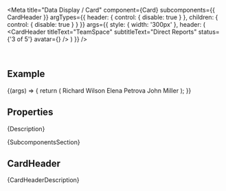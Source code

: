 
<Meta
  title="Data Display / Card"
  component={Card}
  subcomponents={{ CardHeader }}
  argTypes={{
    header: { control: { disable: true } },
    children: { control: { disable: true } }
  }}
  args={{
    style: { width: '300px' },
    header: (
      <CardHeader
        titleText="TeamSpace"
        subtitleText="Direct Reports"
        status={'3 of 5'}
        avatar={<Icon name="person-placeholder" />}
      />
    )
  }}
/>

<DocsHeader />

<br />

## Example

<Canvas>
  <Story name="Default">
    {(args) => {
      return (
        <Card {...args}>
          <List>
            <StandardListItem description="Software Architect">Richard Wilson</StandardListItem>
            <StandardListItem description="Visual Designer">Elena Petrova</StandardListItem>
            <StandardListItem description="Quality Specialist">John Miller</StandardListItem>
          </List>
        </Card>
      );
    }}
  </Story>
</Canvas>

## Properties

<ArgsTableWithNote story="Default" />

<Markdown>{Description}</Markdown>

<Markdown>{SubcomponentsSection}</Markdown>

## CardHeader

<Markdown>{CardHeaderDescription}</Markdown>

<Footer />
